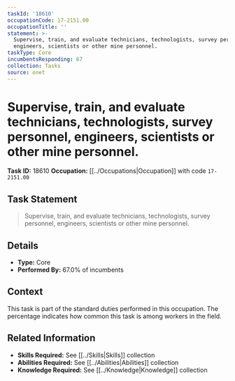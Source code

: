 ```yaml
---
taskId: '18610'
occupationCode: 17-2151.00
occupationTitle: ''
statement: >-
  Supervise, train, and evaluate technicians, technologists, survey personnel,
  engineers, scientists or other mine personnel.
taskType: Core
incumbentsResponding: 67
collection: Tasks
source: onet
---
```

# Supervise, train, and evaluate technicians, technologists, survey personnel, engineers, scientists or other mine personnel.

**Task ID:** 18610
**Occupation:** [[../Occupations|Occupation]] with code `17-2151.00`

## Task Statement

> Supervise, train, and evaluate technicians, technologists, survey personnel, engineers, scientists or other mine personnel.

## Details

- **Type:** Core
- **Performed By:** 67.0% of incumbents

## Context

This task is part of the standard duties performed in this occupation. The percentage indicates how common this task is among workers in the field.

## Related Information

- **Skills Required:** See [[../Skills|Skills]] collection
- **Abilities Required:** See [[../Abilities|Abilities]] collection
- **Knowledge Required:** See [[../Knowledge|Knowledge]] collection
